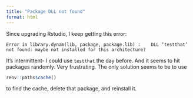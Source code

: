 ```yaml
---
title: "Package DLL not found"
format: html
---
```


Since upgrading Rstudio, I keep getting this error:

```         
Error in library.dynam(lib, package, package.lib) :    DLL ‘testthat’ not found: maybe not installed for this architecture?
```

It's intermittent- I could use `testthat` the day before. And it seems to hit packages randomly. Very frustrating. The only solution seems to be to use

```r
renv::paths$cache()
```

to find the cache, delete that package, and reinstall it.
